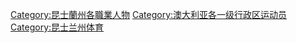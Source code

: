 [[Category:昆士蘭州各職業人物|Category:昆士蘭州各職業人物]]
[[Category:澳大利亚各一级行政区运动员|Category:澳大利亚各一级行政区运动员]]
[[Category:昆士兰州体育|Category:昆士兰州体育]]